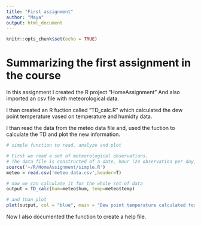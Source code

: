 ```yaml
---
title: "First assignment"
author: "Maya"
output: html_document
---
```


```r
knitr::opts_chunk$set(echo = TRUE)
```

# Summarizing the first assignment in the course

In this assignment I created the R project "HomeAssignment"
And also imported an csv file with meteorological data.

I than created an R fuction called "TD_calc.R"
which calculated the dew point temperature vased on temperature and humidty data.

I than read the data from the meteo data file and, used the fuction to calculate the TD and plot the new information.


```r
# simple function to read, analyze and plot

# First we read a set of meteorological observations.
# The data file is constructed of a date, hour (24 observation per day, 3 days), temperature and humidity
source('~/R/HomeAssignment/simple.R')
meteo = read.csv('meteo data.csv',header=T)

# now we can calculate it for the whole set of data
output = TD_calc(hum=meteo$hum, temp=meteo$temp)

# and than plot
plot(output, col = "blue", main = "Dew point temperature calculated for all times", xlab = "time", ylab = "Dew point Temp [C]")
```

Now I also documented the function to create a help file.